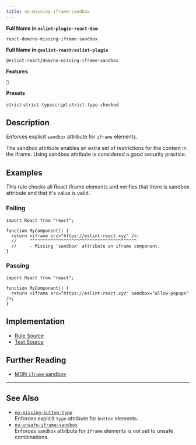 ```yaml
---
title: no-missing-iframe-sandbox
---
```


**Full Name in `eslint-plugin-react-dom`**

```plain copy
react-dom/no-missing-iframe-sandbox
```

**Full Name in `@eslint-react/eslint-plugin`**

```plain copy
@eslint-react/dom/no-missing-iframe-sandbox
```

**Features**

`🔧`

**Presets**

`strict`
`strict-typescript`
`strict-type-checked`

## Description

Enforces explicit `sandbox` attribute for `iframe` elements.

The sandbox attribute enables an extra set of restrictions for the content in the iframe. Using sandbox attribute is considered a good security practice.

## Examples

This rule checks all React iframe elements and verifies that there is sandbox attribute and that it's value is valid.

### Failing

```tsx
import React from "react";

function MyComponent() {
  return <iframe src="https://eslint-react.xyz" />;
  //     ^^^^^^^^^^^^^^^^^^^^^^^^^^^^^^^^^^^^^^^^^
  //     - Missing 'sandbox' attribute on iframe component.
}
```

### Passing

```tsx
import React from "react";

function MyComponent() {
  return <iframe src="https://eslint-react.xyz" sandbox="allow-popups" />;
}
```

## Implementation

- [Rule Source](https://github.com/Rel1cx/eslint-react/tree/main/packages/plugins/eslint-plugin-react-dom/src/rules/no-missing-iframe-sandbox.ts)
- [Test Source](https://github.com/Rel1cx/eslint-react/tree/main/packages/plugins/eslint-plugin-react-dom/src/rules/no-missing-iframe-sandbox.spec.ts)

## Further Reading

- [MDN `iframe` sandbox](https://developer.mozilla.org/en-US/docs/Web/HTML/Element/iframe#attributes)

---

## See Also

- [`no-missing-button-type`](./dom-no-missing-button-type)\
  Enforces explicit `type` attribute for `button` elements.
- [`no-unsafe-iframe-sandbox`](./dom-no-unsafe-iframe-sandbox)\
  Enforces `sandbox` attribute for `iframe` elements is not set to unsafe combinations.
